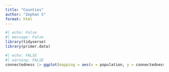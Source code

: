 ```yaml
---
title: "Counties"
author: "Zephan S"
format: html
---
```

```r
#| echo: False
#| message: False
library(tidyverse)
library(primer.data)
```

```r
#| echo: FALSE
#| warning: FALSE
connectedness |> ggplot(mapping = aes(x = population, y = connectedness)) + geom_point() + scale_x_log10(labels = scales::comma_format()) + geom_smooth(method = "lm", color = "blue") + labs(title = "US County Populations versus Economic Connectedness", subtitle = "Population size does not matter to EC", x = "Population", y = "Economic Connectedness", caption = "Oppurtunity Insights")
```

